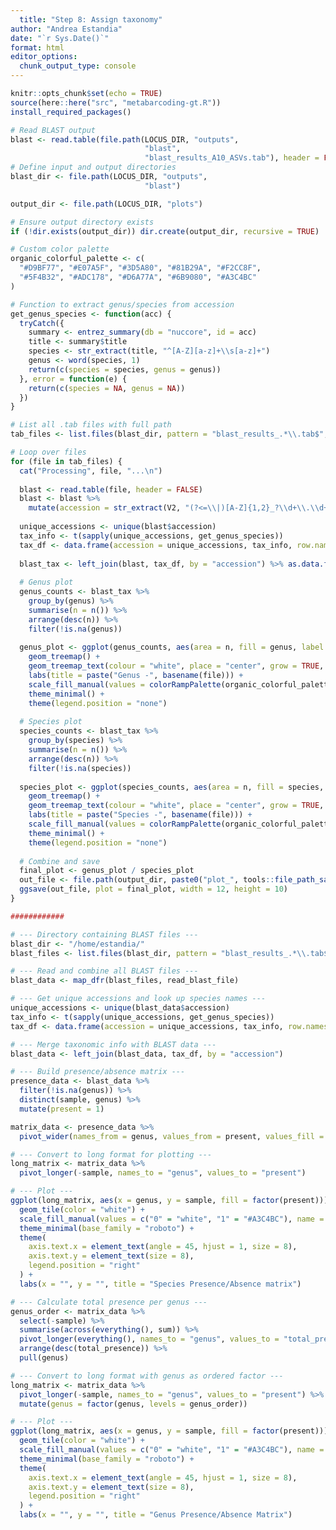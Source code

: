 ```yaml
---
  title: "Step 8: Assign taxonomy"
author: "Andrea Estandia"
date: "`r Sys.Date()`"
format: html
editor_options: 
  chunk_output_type: console
---
```

  
```r
knitr::opts_chunk$set(echo = TRUE)
source(here::here("src", "metabarcoding-gt.R"))
install_required_packages()
```

```r
# Read BLAST output
blast <- read.table(file.path(LOCUS_DIR, "outputs",
                              "blast",
                              "blast_results_A10_ASVs.tab"), header = FALSE)
# Define input and output directories
blast_dir <- file.path(LOCUS_DIR, "outputs",
                              "blast")

output_dir <- file.path(LOCUS_DIR, "plots")

# Ensure output directory exists
if (!dir.exists(output_dir)) dir.create(output_dir, recursive = TRUE)

# Custom color palette
organic_colorful_palette <- c(
  "#D9BF77", "#E07A5F", "#3D5A80", "#81B29A", "#F2CC8F",
  "#5F4B32", "#ADC178", "#D6A77A", "#6B9080", "#A3C4BC"
)

# Function to extract genus/species from accession
get_genus_species <- function(acc) {
  tryCatch({
    summary <- entrez_summary(db = "nuccore", id = acc)
    title <- summary$title
    species <- str_extract(title, "^[A-Z][a-z]+\\s[a-z]+")
    genus <- word(species, 1)
    return(c(species = species, genus = genus))
  }, error = function(e) {
    return(c(species = NA, genus = NA))
  })
}

# List all .tab files with full path
tab_files <- list.files(blast_dir, pattern = "blast_results_.*\\.tab$", full.names = TRUE)

# Loop over files
for (file in tab_files) {
  cat("Processing", file, "...\n")
  
  blast <- read.table(file, header = FALSE)
  blast <- blast %>%
    mutate(accession = str_extract(V2, "(?<=\\|)[A-Z]{1,2}_?\\d+\\.\\d+"))
  
  unique_accessions <- unique(blast$accession)
  tax_info <- t(sapply(unique_accessions, get_genus_species))
  tax_df <- data.frame(accession = unique_accessions, tax_info, row.names = NULL)
  
  blast_tax <- left_join(blast, tax_df, by = "accession") %>% as.data.frame()
  
  # Genus plot
  genus_counts <- blast_tax %>%
    group_by(genus) %>%
    summarise(n = n()) %>%
    arrange(desc(n)) %>%
    filter(!is.na(genus))
  
  genus_plot <- ggplot(genus_counts, aes(area = n, fill = genus, label = genus)) +
    geom_treemap() +
    geom_treemap_text(colour = "white", place = "center", grow = TRUE, reflow = TRUE) +
    labs(title = paste("Genus -", basename(file))) +
    scale_fill_manual(values = colorRampPalette(organic_colorful_palette)(nrow(genus_counts))) +
    theme_minimal() +
    theme(legend.position = "none")
  
  # Species plot
  species_counts <- blast_tax %>%
    group_by(species) %>%
    summarise(n = n()) %>%
    arrange(desc(n)) %>%
    filter(!is.na(species))
  
  species_plot <- ggplot(species_counts, aes(area = n, fill = species, label = species)) +
    geom_treemap() +
    geom_treemap_text(colour = "white", place = "center", grow = TRUE, reflow = TRUE) +
    labs(title = paste("Species -", basename(file))) +
    scale_fill_manual(values = colorRampPalette(organic_colorful_palette)(nrow(species_counts))) +
    theme_minimal() +
    theme(legend.position = "none")
  
  # Combine and save
  final_plot <- genus_plot / species_plot
  out_file <- file.path(output_dir, paste0("plot_", tools::file_path_sans_ext(basename(file)), ".pdf"))
  ggsave(out_file, plot = final_plot, width = 12, height = 10)
}

############

# --- Directory containing BLAST files ---
blast_dir <- "/home/estandia/"
blast_files <- list.files(blast_dir, pattern = "blast_results_.*\\.tab$", full.names = TRUE)

# --- Read and combine all BLAST files ---
blast_data <- map_dfr(blast_files, read_blast_file)

# --- Get unique accessions and look up species names ---
unique_accessions <- unique(blast_data$accession)
tax_info <- t(sapply(unique_accessions, get_genus_species))
tax_df <- data.frame(accession = unique_accessions, tax_info, row.names = NULL)

# --- Merge taxonomic info with BLAST data ---
blast_data <- left_join(blast_data, tax_df, by = "accession")

# --- Build presence/absence matrix ---
presence_data <- blast_data %>%
  filter(!is.na(genus)) %>%
  distinct(sample, genus) %>%
  mutate(present = 1)

matrix_data <- presence_data %>%
  pivot_wider(names_from = genus, values_from = present, values_fill = 0)

# --- Convert to long format for plotting ---
long_matrix <- matrix_data %>%
  pivot_longer(-sample, names_to = "genus", values_to = "present")

# --- Plot ---
ggplot(long_matrix, aes(x = genus, y = sample, fill = factor(present))) +
  geom_tile(color = "white") +
  scale_fill_manual(values = c("0" = "white", "1" = "#A3C4BC"), name = "Presence") +
  theme_minimal(base_family = "roboto") +
  theme(
    axis.text.x = element_text(angle = 45, hjust = 1, size = 8),
    axis.text.y = element_text(size = 8),
    legend.position = "right"
  ) +
  labs(x = "", y = "", title = "Species Presence/Absence matrix")

# --- Calculate total presence per genus ---
genus_order <- matrix_data %>%
  select(-sample) %>%
  summarise(across(everything(), sum)) %>%
  pivot_longer(everything(), names_to = "genus", values_to = "total_presence") %>%
  arrange(desc(total_presence)) %>%
  pull(genus)

# --- Convert to long format with genus as ordered factor ---
long_matrix <- matrix_data %>%
  pivot_longer(-sample, names_to = "genus", values_to = "present") %>%
  mutate(genus = factor(genus, levels = genus_order))

# --- Plot ---
ggplot(long_matrix, aes(x = genus, y = sample, fill = factor(present))) +
  geom_tile(color = "white") +
  scale_fill_manual(values = c("0" = "white", "1" = "#A3C4BC"), name = "Presence") +
  theme_minimal(base_family = "roboto") +
  theme(
    axis.text.x = element_text(angle = 45, hjust = 1, size = 8),
    axis.text.y = element_text(size = 8),
    legend.position = "right"
  ) +
  labs(x = "", y = "", title = "Genus Presence/Absence Matrix")
```
